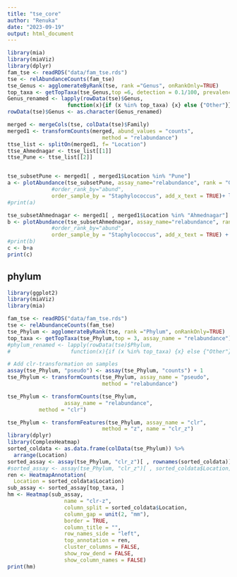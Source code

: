 ```yaml
---
title: "tse_core"
author: "Renuka"
date: "2023-09-19"
output: html_document
---
```


```r
library(mia)
library(miaViz)
library(dplyr)
fam_tse <- readRDS("data/fam_tse.rds")
tse <- relAbundanceCounts(fam_tse)
tse_Genus <- agglomerateByRank(tse, rank ="Genus", onRankOnly=TRUE)
top_taxa <- getTopTaxa(tse_Genus,top =6, detection = 0.1/100, prevalence = 1/100, method = "prevalence", assay_name = "relabundance")
Genus_renamed <- lapply(rowData(tse)$Genus,
                   function(x){if (x %in% top_taxa) {x} else {"Other"}})
rowData(tse)$Genus <- as.character(Genus_renamed)

merged <- mergeCols(tse, colData(tse)$Family)
merged1 <- transformCounts(merged, abund_values = "counts",
                              method = "relabundance")
ttse_list <- splitOn(merged1, f= "Location")
ttse_Ahmednagar <- ttse_list[[1]]
ttse_Pune <- ttse_list[[2]]


tse_subsetPune <- merged1[ , merged1$Location %in% "Pune"]
a <- plotAbundance(tse_subsetPune, assay_name="relabundance", rank = "Genus",
              #order_rank_by="abund", 
              order_sample_by = "Staphylococcus", add_x_text = TRUE)+ labs(x = "Families", y = "Relative abundance (%)", title = "C. Pune")
#print(a)

tse_subsetAhmednagar <- merged1[ , merged1$Location %in% "Ahmednagar"]
b <- plotAbundance(tse_subsetAhmednagar, assay_name="relabundance", rank = "Genus",
              #order_rank_by="abund", 
              order_sample_by = "Staphylococcus", add_x_text = TRUE) + labs(x = "Families", y = "", title = "B. Ahmednagar") + theme(axis.text.y=element_blank())
#print(b)
c <- b+a
print(c)
```

## phylum

```r
library(ggplot2)
library(miaViz)
library(mia)

fam_tse <- readRDS("data/fam_tse.rds")
tse <- relAbundanceCounts(fam_tse)
tse_Phylum <- agglomerateByRank(tse, rank ="Phylum", onRankOnly=TRUE)
top_taxa <- getTopTaxa(tse_Phylum,top = 3, assay_name = "relabundance")
#phylum_renamed <- lapply(rowData(tse)$Phylum,
#                   function(x){if (x %in% top_taxa) {x} else {"Other"}})

# Add clr-transformation on samples
assay(tse_Phylum, "pseudo") <- assay(tse_Phylum, "counts") + 1
tse_Phylum <- transformCounts(tse_Phylum, assay_name = "pseudo",
                              method = "relabundance")

tse_Phylum <- transformCounts(tse_Phylum,
                  assay_name = "relabundance",
          method = "clr")

tse_Phylum <- transformFeatures(tse_Phylum, assay_name = "clr", 
                              method = "z", name = "clr_z")
library(dplyr)
library(ComplexHeatmap)
sorted_coldata <- as.data.frame(colData(tse_Phylum)) %>%
  arrange(Location)
sorted_assay <- assay(tse_Phylum, "clr_z")[ , rownames(sorted_coldata)]
#sorted_assay <- assay(tse_Phylum, "clr_z")[ , sorted_coldata$Location]
ren <- HeatmapAnnotation(
  Location = sorted_coldata$Location)
sub_assay <- sorted_assay[top_taxa, ]
hm <- Heatmap(sub_assay,
                  name = "clr-z",
                  column_split = sorted_coldata$Location,
                  column_gap = unit(2, "mm"),
                  border = TRUE,
                  column_title = "",
                  row_names_side = "left",
                  top_annotation = ren,
                  cluster_columns = FALSE,
                  show_row_dend = FALSE,
                  show_column_names = FALSE)
print(hm)
```

